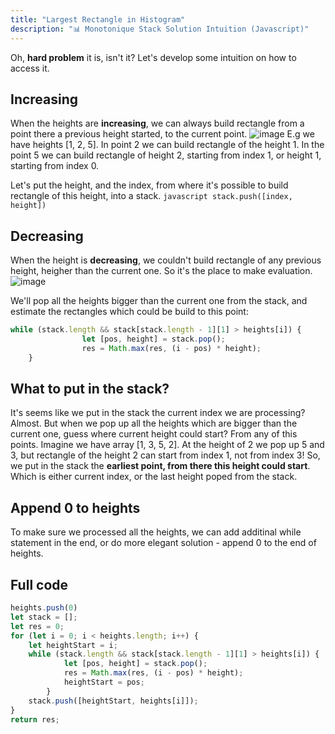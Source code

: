 ```yaml
---
title: "Largest Rectangle in Histogram"
description: "📊 Monotonique Stack Solution Intuition (Javascript)"
---
```


Oh, **hard problem** it is, isn't it? 
Let's develop some intuition on how to access it.

## Increasing 
When the heights are **increasing**, we can always build rectangle from a point there a previous height started, to the current point. 
![image](https://assets.leetcode.com/users/images/5b931e15-5391-4cd5-bed3-a894533829e1_1630144379.5151935.jpeg)
E.g we have heights [1, 2, 5]. In point 2 we can build rectangle of the height 1. In the point 5 we can build rectangle of height 2, starting from index 1, or height 1, starting from index 0. 

Let's put the height, and the index, from where it's possible to build rectangle of this height, into a stack. 
	```javascript
	stack.push([index, height])
	```
## Decreasing 
When the height is **decreasing**, we couldn't build rectangle of any previous height, heigher than the current one. So it's the place to make evaluation. 
![image](https://assets.leetcode.com/users/images/f6fbe0c0-d0b3-42ae-9965-9f6a351512b8_1630145345.9980621.jpeg)


We'll pop all the heights bigger than the current one from the stack, and estimate the rectangles which could be build to this point:
```javascript
while (stack.length && stack[stack.length - 1][1] > heights[i]) {
                let [pos, height] = stack.pop();
                res = Math.max(res, (i - pos) * height);
	}
```
## What to put in the stack?
It's seems like we put in the stack the current index we are processing? 
Almost. 
But when we pop up all the heights which are bigger than the current one, guess where current height could start? From any of this points. 
Imagine we have array [1, 3, 5, 2]. At the height of 2 we pop up 5 and 3, but rectangle of the height 2 can start from index 1, not from index 3!
So, we put in the stack the **earliest point, from there this height could start**. Which is either current index, or the last height poped from the stack. 
## Append 0 to heights
To make sure we processed all the heights, we can add additinal while statement in the end, or do more elegant solution - append 0 to the end of heights.

## Full code
```javascript
heights.push(0)  
let stack = [];
let res = 0;
for (let i = 0; i < heights.length; i++) {
	let heightStart = i;
	while (stack.length && stack[stack.length - 1][1] > heights[i]) {
			let [pos, height] = stack.pop();
			res = Math.max(res, (i - pos) * height);
			heightStart = pos; 
		}
	stack.push([heightStart, heights[i]]);
}
return res;
```


